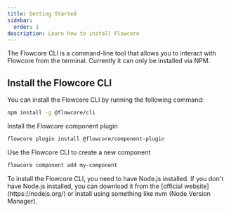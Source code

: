 ```yaml
---
title: Getting Started
sidebar:
  order: 1
description: Learn how to install Flowcore
---
```


The Flowcore CLI is a command-line tool that allows you to interact with Flowcore from the terminal. Currently it can
only be installed via NPM.

## Install the Flowcore CLI

You can install the Flowcore CLI by running the following command:

```bash
npm install -g @flowcore/cli
```

Install the Flowcore component plugin

```bash
flowcore plugin install @flowcore/component-plugin
```

Use the Flowcore CLI to create a new component

```bash
flowcore component add my-component
```

<Card title="Requires Node.js" icon="information">
    To install the Flowcore CLI, you need to have Node.js installed. If you don't have Node.js installed, you can download
    it from the [official website](https://nodejs.org/) or install using something like nvm (Node Version Manager).
</Card>